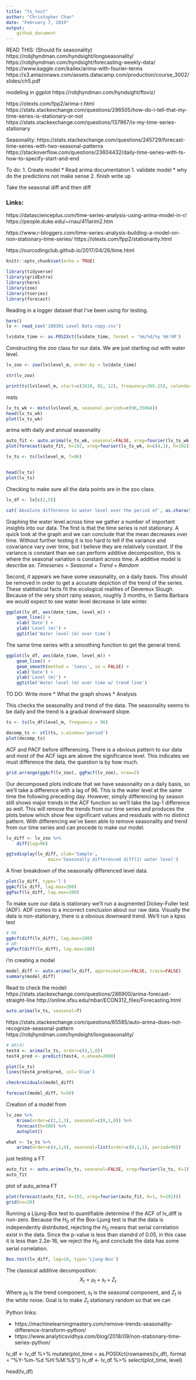 ```yaml
---
title: "ts_test"
author: "Christopher Chan"
date: "February 7, 2019"
output:
    github_document
---
```



READ THIS: (Should fix seasonality)
https://robjhyndman.com/hyndsight/longseasonality/
https://robjhyndman.com/hyndsight/forecasting-weekly-data/
https://www.kaggle.com/kailex/arima-with-fourier-terms
https://s3.amazonaws.com/assets.datacamp.com/production/course_3002/slides/ch5.pdf

modeling in ggplot
https://robjhyndman.com/hyndsight/ftsviz/


https://otexts.com/fpp2/arima-r.html
https://stats.stackexchange.com/questions/286505/how-do-i-tell-that-my-time-series-is-stationary-or-not
https://stats.stackexchange.com/questions/137967/is-my-time-series-stationary


Seasonality:
https://stats.stackexchange.com/questions/245729/forecast-time-series-with-two-seasonal-patterns
https://stackoverflow.com/questions/23604432/daily-time-series-with-ts-how-to-specify-start-and-end

To do:
1. Create model
    * Read arima documentation
1. validate model
     * why do the predictions not make sense
2. finish write up


Take the seasonal diff and then diff

### Links:

https://datascienceplus.com/time-series-analysis-using-arima-model-in-r/
https://people.duke.edu/~rnau/411arim2.htm

https://www.r-bloggers.com/time-series-analysis-building-a-model-on-non-stationary-time-series/
https://otexts.com/fpp2/stationarity.html

https://ourcodingclub.github.io/2017/04/26/time.html



```r
knitr::opts_chunk$set(echo = TRUE)
```

```r
library(tidyverse)
library(gridExtra)
library(here)
library(zoo)
library(tseries)
library(forecast)
```

Reading in a logger dataset that I've been using for testing.
```r
here()
lv <- read_csv('180301 Level Data copy.csv')

lv$date_time <- as.POSIXct(lv$date_time, format = '%m/%d/%y %H:%M')
```

Constructing the zoo class for our data. We are just starting out with water level.
```r
lv_zoo <- zoo(lv$level_m, order.by = lv$date_time)

str(lv_zoo)
```

```r
print(ts(lv$level_m, start=c(2018, 02, 12), frequency=365.25), calendar=T)
```

msts 
```r
lv_ts_wk <- msts(lv$level_m, seasonal.periods=c(96,35064))
head(lv_ts_wk)
plot(lv_ts_wk)
```
arima with daily and annual seasonality
```r
auto_fit <- auto.arima(lv_ts_wk, seasonal=FALSE, xreg=fourier(lv_ts_wk, K=c(4,1)))
plot(forecast(auto_fit, h=192, xreg=fourier(lv_ts_wk, K=c(4,1), h=192)))
```

```r
lv_ts <- ts(lv$level_m, f=96)


head(lv_ts)
plot(lv_ts)
```



Checking to make sure all the data points are in the zoo class. 
```r
lv_df <- lv[c(2,5)]

cat('Absolute difference in water level over the period of', as.character(start(lv_zoo)), 'and', as.character(end(lv_zoo)), 'in meters:', max(lv_df$level_m) - min(lv_df$level_m))
```

Graphing the water level across time we gather a number of important insights into our data. The first is that the time series is not stationary. A quick look at the graph and we can conclude that the mean decreases over time. Without further testing it is too hard to tell if the variance and covariance vary over time, but I believe they are relatively constant. If the variance is constant than we can perform additive decomposition, this is where the seasonal variation is constant across time. A additive model is describe as:
$Time series = Seasonal + Trend + Random$

Second, it appears we have some seasonality, on a daily basis. This should be removed in order to get a accurate depiction of the trend of the series. These statitistical facts fit the ecological realities of Devereux Slough. Because of the very short rainy season, roughly 3 months, in Santa Barbara we would expect to see water level decrease in late winter.

```r
ggplot(lv_df, aes(date_time, level_m)) +
    geom_line() +
    xlab('Date') +
    ylab('Level (m)') + 
    ggtitle('Water level (m) over time')
```

The same time series with a smoothing function to get the general trend.
```r
ggplot(lv_df, aes(date_time, level_m)) +
    geom_line() +
    geom_smooth(method = 'loess', se = FALSE) +
    xlab('Date') +
    ylab('Level (m)') + 
    ggtitle('Water level (m) over time w/ trend line')
```


TO DO: Write more
* What the graph shows
* Analysis

This checks the seasonality and trend of the data. The seasonality seems to be daily and the trend is a gradual downward slope. 
```r
ts <- ts(lv_df$level_m, frequency = 96)

decomp_ts <- stl(ts, s.window='period')
plot(decomp_ts)
```


ACF and PACF before differencing. There is a obvious pattern to our data and most of the ACF lags are above the significance level. This indicates we must difference the data, the question is by how much.
```r
grid.arrange(ggAcf(lv_zoo), ggPacf(lv_zoo), nrow=2)
```

Our decomposed plots indicate that we have seasonality on a daily basis, so we'll take a difference with a lag of 96. This is the water level at the same time the following preceding day. However, simply differencing by season still shows major trends in the ACF function so we'll take the lag-1 difference as well. This will remove the trends from our time series and produces the plots below which show few significant values and residuals with no distinct pattern. With differencing we've been able to remove seasonality and trend from our time series and can procede to make our model.
```r
lv_diff <- lv_zoo %>%
    diff(lag=96)

ggtsdisplay(lv_diff, xlab='Sample',
                main='Seasonally differenced diff(1) water level')
```

A finer breakdown of the seasonally differenced level data.
```r
plot(lv_diff, type='l')
ggAcf(lv_diff, lag.max=200)
ggPacf(lv_diff, lag.max=200)
```

To make sure our data is stationary we'll run a augmented Dickey-Fuller test (ADF). ADF comes to a incorrect conclusion about our raw data. Visually the data is non-stationary, there is a obvious downward trend. We'll run a kpss test 

```r
# MA
ggAcf(diff(lv_diff), lag.max=100)
# AR
ggPacf(diff(lv_diff), lag.max=100)
```



i'm creating a model
```r
model_diff <- auto.arima(lv_diff, approximation=FALSE, trace=FALSE)
summary(model_diff)
```


Read to check the model:
https://stats.stackexchange.com/questions/286900/arima-forecast-straight-line
http://online.sfsu.edu/mbar/ECON312_files/Forecasting.html

```r
auto.arima(lv_ts, seasonal=T)
```
https://stats.stackexchange.com/questions/65585/auto-arima-does-not-recognize-seasonal-pattern
https://robjhyndman.com/hyndsight/longseasonality/
```r
# AR(4)
test4 <- arima(lv_ts, order=c(4,1,0))
test4_pred <- predict(test4, n.ahead=2000)

plot(lv_ts)
lines(test4_pred$pred, col='blue')
```


```r
checkresiduals(model_diff)

forecast(model_diff, h=50)
```

Creation of a model from
```r
lv_zoo %>%
    Arima(order=c(2,1,3), seasonal=c(0,1,0)) %>%
    forecast(h=500) %>%
    autoplot()
```

```r
what <- lv_ts %>%
    arima(order=c(4,1,0), seasonal=list(order=c(0,1,1), period=96))
```

just testing a FT
```r
auto_fit <- auto.arima(lv_ts, seasonal=FALSE, xreg=fourier(lv_ts, K=1))
auto_fit
```
plot of auto_arima FT
```r
plot(forecast(auto_fit, h=192, xreg=fourier(auto_fit, K=1, h=192)))
grid(nx=20)
```


Running a Lijung-Box test to quantifiable determine if the ACF of lv_diff is non-zero. Because the $H_0$ of the Box-Ljung test is that the data is independently distributed, rejecting the $H_0$ means that serial correlation exist in the data. Since the p-value is less than standrd of 0.05, in this case it is less than 2.2e-16, we reject the $H_0$ and conclude the data has some serial correlation.
```r
Box.test(lv_diff, lag=10, type='Ljung-Box')
```


The classical additive decomposition:
$$X_{t} = \mu_{t} + s_{t} + Z_{t}$$

Where $\mu_{t}$ is the trend component, $s_{t}$ is the seasonal component, and $Z_{t}$ is the white noise. Goal is to make $Z_{t}$ stationary random so that we can  

Python links:

* https://machinelearningmastery.com/remove-trends-seasonality-difference-transform-python/
* https://www.analyticsvidhya.com/blog/2018/09/non-stationary-time-series-python/







lv_df <- lv_df %>%
    mutate(plot_time = as.POSIXct(rownames(lv_df), format = "%Y-%m-%d %H:%M:%S"))
lv_df <- lv_df %>% select(plot_time, level)


head(lv_df)

